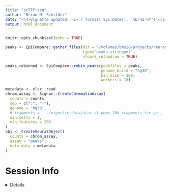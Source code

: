 ```yaml
---
title: "scTIP-seq"
author: "Brian M. Schilder"
date: "<h4>Vignette updated: <i>`r format( Sys.Date(), '%b-%d-%Y')`</i></h4>"
output: html_document
---
```



```r
knitr::opts_chunk$set(echo = TRUE)
```


```r
peaks <- EpiCompare::gather_files(dir = "/Volumes/bms20/projects/neurogenomics-lab/live/Data/tip_seq/processed_data/scTS_3_30_jun_2022/03_peak_calling/04_called_peaks/",
                                  type="peaks.stringent",
                                  nfcore_cutandrun = TRUE)
```

```r
peaks_rebinned <- EpiCompare::rebin_peaks(peakfiles = peaks,
                                          genome_build = "hg38",
                                          bin_size = 100,
                                          workers = 10)

metadata <- xlsx::read
chrom_assay <- Signac::CreateChromatinAssay(
  counts = counts,
  sep = c(":", "-"),
  genome = 'hg38',
  # fragments = '../vignette_data/atac_v1_pbmc_10k_fragments.tsv.gz',
  min.cells = 1,
  min.features = 200
)
obj <- CreateSeuratObject(
  counts = chrom_assay,
  assay = "peaks",
  meta.data = metadata
)
```


# Session Info 

<details> 

```r
utils::sessionInfo()
```

</details>  

<br>
